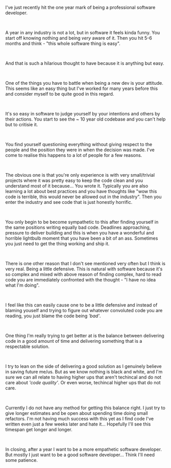 
<Layout>
<BlogHeader
  title="One year in software"
  date="16/07/2022"
  author="Lachlan Stephan"
  headMeta="One year in software"
/>

I've just recently hit the one year mark of being a professional software developer.   

<br />

A year in any industry is not a lot, but in software it feels kinda funny. You start off knowing nothing and being *very* aware of it. Then you hit 5-6 months and think - "this whole software thing is easy".

<br />

And that is such a hilarious thought to have because it is anything but easy.

<br />
 
One of the things you have to battle when being a new dev is your attitude. This seems like an easy thing but I've worked for many years before this and consider myself to be quite good in this regard. 
  
<br />
 
It's so easy in software to judge yourself by your intentions and others by their actions. You start to see the ~ 10 year old codebase and you can't help but to critisie it. 

<br />

You find yourself questioning everything without giving respect to the people and the position they were in when the decision was made. I've come to realise this happens to a lot of people for a few reasons. 

<br />

The obvious one is that you're only experience is with very small/trivial projects where it was pretty easy to keep the code clean and you understand most of it because... You wrote it. Typically you are also learning a lot about best practices and you have thoughts like "wow this code is terrible, this would never be allowed out in the industry". Then you enter the industry and see code that is just honestly horrific.

<br />

You only begin to be become sympathetic to this after finding yourself in the same positions writing equally bad code. Deadlines approaching, pressure to deliver building and this is when you have a wonderful and horrible lightbulb moment that you have been a bit of an ass. Sometimes you just need to get the thing working and ship it.

<br />

There is one other reason that I don't see mentioned very often but I think is very real. Being a little defensive. This is natural with software because it's so complex and mixed with above reason of finding complex, hard to read code you are immediately confronted with the thought - "I have no idea what I'm doing". 

<br />
 
I feel like this can easily cause one to be a little defensive and instead of blaming youself and trying to figure out whatever convoluted code you are reading, you just blame the code being *'bad'*. 

<br />

One thing I'm really trying to get better at is the balance between delivering code in a good amount of time and delivering something that is a respectable solution. 

<br />

I try to lean on the side of delivering a good solution as I genuinely believe in saving future me/us. But as we know nothing is black and white, and I'm sure we can all relate to having higher ups that aren't techincal and do not care about *'code quality'*. Or even worse, techincal higher ups that do not care.

<br />

Currently I do not have any method for getting this balance right. I just try to give longer estimates and be open about spending time doing small refactors. I'm not having much success with this yet as I find code I've written even just a few weeks later and hate it... Hopefully I'll see this timespan get longer and longer.

<br />

In closing, after a year I want to be a more empathetic software developer. But mostly I just want to be a good software developer... Think I'll need some patience.

<Footer />
</Layout>
